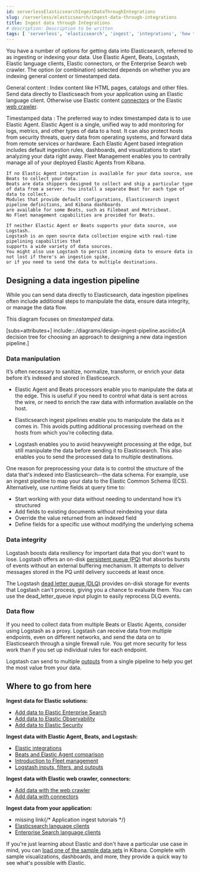 ```yaml
---
id: serverlessElasticsearchIngestDataThroughIntegrations
slug: /serverless/elasticsearch/ingest-data-through-integrations
title: Ingest data through Integrations
# description: Description to be written
tags: [ 'serverless', 'elasticsearch', 'ingest', 'integrations', 'how to' ]
---
```



<div id="ec-cloud-ingest-data"></div>

You have a number of options for getting data into Elasticsearch, referred to as ingesting or indexing your data. Use Elastic Agent, Beats, Logstash, Elastic language clients, Elastic connectors, or the Enterprise Search web crawler. The option (or combination) selected depends on whether you are indexing general content or timestamped data.

<div id="ec-ingest-methods"></div>

General content 
    : Index content like HTML pages, catalogs and other files. Send data directly to Elasticseach from your application using an Elastic language client. Otherwise use Elastic content [connectors](((enterprise-search-ref))/connectors.html) or the Elastic [web crawler](((enterprise-search-ref))/crawler.html).

Timestamped data 
    : The preferred way to index timestamped data is to use Elastic Agent. Elastic Agent is a single, unified way to add monitoring for logs, metrics, and other types of data to a host. It can also protect hosts from security threats, query data from operating systems, and forward data from remote services or hardware. Each Elastic Agent based integration includes default ingestion rules, dashboards, and visualizations to start analyzing your data right away. Fleet Management enables you to centrally manage all of your deployed Elastic Agents from Kibana.

    If no Elastic Agent integration is available for your data source, use Beats to collect your data.
    Beats are data shippers designed to collect and ship a particular type of data from a server. You install a separate Beat for each type of data to collect.
    Modules that provide default configurations, Elasticsearch ingest pipeline definitions, and Kibana dashboards
    are available for some Beats, such as Filebeat and Metricbeat.
    No Fleet management capabilities are provided for Beats.

    If neither Elastic Agent or Beats supports your data source, use Logstash.
    Logstash is an open source data collection engine with real-time pipelining capabilities that
    supports a wide variety of data sources.
    You might also use Logstash to persist incoming data to ensure data is not lost if there's an ingestion spike,
    or if you need to send the data to multiple destinations.

<div id="ec-data-ingest-pipeline"></div>

## Designing a data ingestion pipeline

While you can send data directly to Elasticsearch, data ingestion pipelines often include additional steps to manipulate the data, ensure data integrity, or manage the data flow.

<DocCallOut title="Note">

This diagram focuses on _timestamped_ data.

</DocCallOut>

[subs=attributes+]
include::./diagrams/design-ingest-pipeline.asciidoc[A decision tree for choosing an approach to designing a new data ingestion pipeline.]

<div id="ec-data-manipulation"></div>

### Data manipulation

It’s often necessary to sanitize, normalize, transform, or enrich your data before it’s indexed and stored in Elasticsearch.

* Elastic Agent and Beats processors enable you to manipulate the data at the edge. This is useful if you need to control what data is sent across the wire, or need to enrich the raw data with information available on the host.

* Elasticsearch ingest pipelines enable you to manipulate the data as it comes in. This avoids putting additional processing overhead on the hosts from which you’re collecting data.

* Logstash enables you to avoid heavyweight processing at the edge, but still manipulate the data before sending it to Elasticsearch. This also enables you to send the processed data to multiple destinations.

One reason for preprocessing your data is to control the structure of the data that's indexed into Elasticsearch--the data schema. For example, use an ingest pipeline to map your data to
the Elastic Common Schema (ECS). Alternatively, use runtime fields at query time to:

* Start working with your data without needing to understand how it’s structured
* Add fields to existing documents without reindexing your data
* Override the value returned from an indexed field
* Define fields for a specific use without modifying the underlying schema

<div id="ec-data-integrity"></div>

### Data integrity

Logstash boosts data resiliency for important data that you don't want to lose.
Logstash offers an on-disk [persistent queue (PQ)](https://www.elastic.co/guide/en/logstash/current/persistent-queues.html) that absorbs bursts of events without an external buffering mechanism.
It attempts to deliver messages stored in the PQ until delivery succeeds at least once.

The Logstash [dead letter queue (DLQ)](https://www.elastic.co/guide/en/logstash/current/dead-letter-queues.html) provides on-disk storage for events that Logstash can't process, giving you a chance to evaluate them.
You can use the dead_letter_queue input plugin to easily reprocess DLQ events.

<div id="ec-data-flow"></div>

### Data flow

If you need to collect data from multiple Beats or Elastic Agents, consider using Logstash as a proxy.
Logstash can receive data from multiple endpoints, even on different networks, and send the data on to Elasticsearch through a single firewall rule.
You get more security for less work than if you set up individual rules for each endpoint.

Logstash can send to multiple [outputs](https://www.elastic.co/guide/en/logstash/current/output-plugins.html) from a single pipeline to help you get the most value from your data.

<div id="ec-data-ingest-where-to-go"></div>

## Where to go from here

<div id="ec-ingest-solutions"></div>

**Ingest data for Elastic solutions:**

* [Add data to Elastic Enterprise Search](((enterprise-search-ref))/ingestion.html)
* [Add data to Elastic Observability](((observability-guide))/logs-metrics-get-started.html)
* [Add data to Elastic Security](((security-guide))/ingest-data.html)

<div id="ec-ingest-timestamped"></div>

**Ingest data with Elastic Agent, Beats, and Logstash:**

* [Elastic integrations](https://www.elastic.co/integrations)
* [Beats and Elastic Agent comparison](((fleet-guide))/beats-agent-comparison.html)
* [Introduction to Fleet management](((fleet-guide))/fleet-overview.html)
* [Logstash inputs, filters, and outputs](((logstash-ref))/introduction.html)

<div id="ec-ingest-crawler-connectors"></div>

**Ingest data with Elastic web crawler, connectors:**

* [Add data with the web crawler](((enterprise-search-ref))/crawler.html)
* [Add data with connectors](((enterprise-search-ref))/connectors.html)

<div id="ec-ingest-app"></div>

**Ingest data from your application:**

* <DocBadge><DocIcon size="s" type="unlink" title="missing link"/> missing link</DocBadge>{/*  <DocLink id="enCloudEcIngestGuides">Application ingest tutorials</DocLink> */}
* [Elasticsearch language clients](https://www.elastic.co/guide/en/elasticsearch/client/index.html)
* [Enterprise Search language clients](https://www.elastic.co/guide/en/enterprise-search/current/programming-language-clients.html)

<DocCallOut id="ec-ingest-sample-data" title="Need data?">

If you're just learning about Elastic and don't have a particular use case in mind,
you can [load one of the sample data sets](((kibana-ref))/sample-data.html) in Kibana.
Complete with sample visualizations, dashboards, and more, they provide a quick way
to see what's possible with Elastic.

</DocCallOut>

